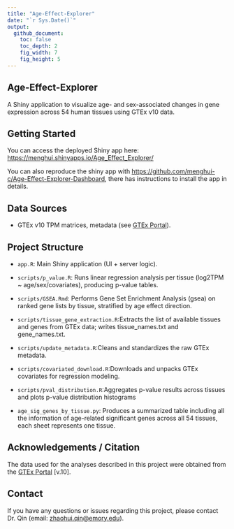 ```yaml
---
title: "Age-Effect-Explorer"
date: "`r Sys.Date()`"
output:
  github_document:
    toc: false
    toc_depth: 2
    fig_width: 7
    fig_height: 5
---
```


## Age-Effect-Explorer

A Shiny application to visualize age- and sex-associated changes in gene expression across 54 human tissues using GTEx v10 data.

## Getting Started

You can access the deployed Shiny app here: <https://menghui.shinyapps.io/Age_Effect_Explorer/>

You can also reproduce the shiny app with <https://github.com/menghui-c/Age-Effect-Explorer-Dashboard>, there has instructions to install the app in details.

## Data Sources

-   GTEx v10 TPM matrices, metadata (see [GTEx Portal](https://gtexportal.org/home/)).

## Project Structure

-   `app.R`: Main Shiny application (UI + server logic).

-   `scripts/p_value.R`: Runs linear regression analysis per tissue (log2TPM \~ age/sex/covariates), producing p-value tables.

-   `scripts/GSEA.Rmd`: Performs Gene Set Enrichment Analysis (gsea) on ranked gene lists by tissue, stratified by age effect direction.

-   `scripts/tissue_gene_extraction.R`:Extracts the list of available tissues and genes from GTEx data; writes tissue_names.txt and gene_names.txt.

-   `scripts/update_metadata.R`:Cleans and standardizes the raw GTEx metadata.

-   `scripts/covariated_download.R`:Downloads and unpacks GTEx covariates for regression modeling.

-   `scripts/pval_distribution.R`:Aggregates p-value results across tissues and plots p-value distribution histograms

-   `age_sig_genes_by_tissue.py`: Produces a summarized table including all the information of age-related significant genes across all 54 tissues, each sheet represents one tissue.

## Acknowledgements / Citation

The data used for the analyses described in this project were obtained from the [GTEx Portal](https://gtexportal.org/home/) [v.10].

## Contact

If you have any questions or issues regarding this project, please contact Dr. Qin (email: [zhaohui.qin\@emory.edu](mailto:zhaohui.qin@emory.edu){.email}).
